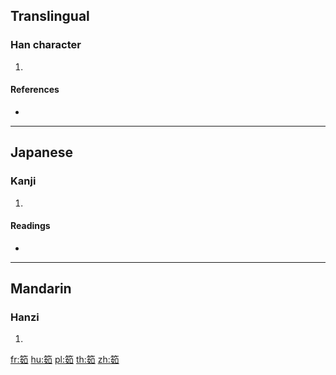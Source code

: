 {{character info/new}}
==Translingual==

===Han character===
{{Han char|rn=118|rad=竹|as=06|sn=12|four=88463|canj=HVR}}

# {{defn|Han|sort=竹06}}

====References====
* {{Han ref|kx=0883.050|dkj=25998|dj=1312.040|hdz=52971.040|uh=7B4E|ud=31566|bh=DAE3|bd=56035}}

----

==Japanese==

===Kanji===
{{ja-kanji|grade=|rs=竹06}}

# {{defn|lang=ja|sort=竹06}}

====Readings====
* {{ja-readings|on=[[じょ]] (jo), [[にょ]] (nyo)|kun=[[まきはだ]] (makihada)|nanori=}}

----

==Mandarin==

===Hanzi===
{{cmn-hanzi|pin=[[rú]] ([[ru2]])|wg=ju<sup>2</sup>}}

# {{defn|lang=cmn|sort=竹06}}

[[fr:筎]]
[[hu:筎]]
[[pl:筎]]
[[th:筎]]
[[zh:筎]]